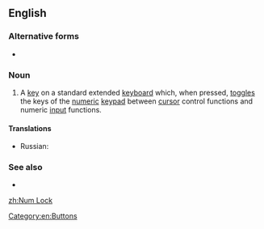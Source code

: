 ==English==

===Alternative forms===
* {{l|en|num lock}}

===Noun===
{{en-noun|head=[[num|Num]] [[lock|Lock]]}}

# {{label|en|computing}} A [[key]] on a standard extended [[keyboard]] which, when pressed, [[toggle]]s the keys of the [[numeric]] [[keypad]] between [[cursor]] control functions and numeric [[input]] functions.

====Translations====
{{trans-top|a key, which toggles the keys of the numeric keypad}}
* Russian: {{t|ru|намло́к|m}}
{{trans-mid}}
{{trans-bottom}}

===See also===
* {{list:computer keys/en}}

[[Category:en:Buttons]]

[[zh:Num Lock]]